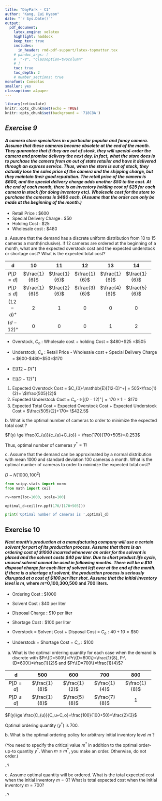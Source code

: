 ```yaml
---
title: "DayPark - C1"  
author: "Kang, Eui Hyeon"  
date: "`r Sys.Date()`"  
output:   
  pdf_document:  
    latex_engine: xelatex
    highlight: haddock  
    keep_tex: true  
    includes:
      in_header: rmd-pdf-support/latex-topmatter.tex
    # pandoc_args: [
    #  "-V", "classoption=twocolumn"
    # ]
    toc: true   
    toc_depth: 2  
    # number_sections: true  
monofont: Consolas
smaller: yes
classoption: a4paper
---
```


```r
library(reticulate)
knitr::opts_chunk$set(echo = TRUE)
knitr::opts_chunk$set(background = '718CBA')
```

\newpage

## *Exercise 9*

#### *A camera store specializes in a particular popular and fancy camera. Assume that these cameras become obsolete at the end of the month. They guarantee that if they are out of stock, they will special-order the camera and promise delivery the next day. In fact, what the store does is to purchase the camera from an out of state retailer and have it delivered through an express service. Thus, when the store is out of stock, they actually lose the sales price of the camera and the shipping charge, but they maintain their good reputation. The retail price of the camera is \$600, and the special delivery charge adds another \$50 to the cost. At the end of each month, there is an inventory holding cost of \$25 for each camera in stock (for doing inventory etc). Wholesale cost for the store to purchase the cameras is \$480 each. (Assume that the order can only be made at the beginning of the month.)*

-   Retail Price : \$600
-   Special Delivery Charge : \$50
-   Holding Cost : \$25
-   Wholesale cost : \$480

\vspace{10pt}

a\. Assume that the demand has a discrete uniform distribution from 10 to 15 cameras a month(inclusive). If 12 cameras are ordered at the beginning of a month, what are the expected overstock cost and the expected understock or shortage cost? What is the expected total cost?

+------------+---------------+---------------+---------------+---------------+---------------+---------------+
| d          | 10            | 11            | 12            | 13            | 14            | 15            |
+:==========:+:=============:+:=============:+:=============:+:=============:+:=============:+:=============:+
| $P[D=d]$   | $\frac{1}{6}$ | $\frac{1}{6}$ | $\frac{1}{6}$ | $\frac{1}{6}$ | $\frac{1}{6}$ | $\frac{1}{6}$ |
+------------+---------------+---------------+---------------+---------------+---------------+---------------+
| $P[D≤d]$   | $\frac{1}{6}$ | $\frac{2}{6}$ | $\frac{3}{6}$ | $\frac{4}{6}$ | $\frac{5}{6}$ | 1             |
+------------+---------------+---------------+---------------+---------------+---------------+---------------+
| $(12-d)^+$ | 2             | 1             | 0             | 0             | 0             | 0             |
+------------+---------------+---------------+---------------+---------------+---------------+---------------+
| $(d-12)^+$ | 0             | 0             | 0             | 1             | 2             | 3             |
+------------+---------------+---------------+---------------+---------------+---------------+---------------+

-   Overstock, $C_{o}$ : Wholesale cost + holding Cost = \$480+\$25 =\$505

-   Understock, $C_{u}$ : Retail Price - Wholesale cost + Special Delivery Charge = \$600-\$480+\$50=\$170

-   $\mathbb{E}[(12-D)^+]$

```{=tex}
\begin{eqnarray*}
\mathbb{E}[(12-D)^+]&=& \sum_{d=10}^{15} \mathbb{P}(D=d)max(12-d,0) \\
 \\
&=& \frac{1}{6}·max(12-10,0)+\frac{1}{6}·max(12-11,0)+\frac{1}{6}·max(12-12,0)+\frac{1}{6}·max(12-13,0)+\frac{1}{6}·max(12-14,0)+\frac{1}{6}·max(12-15,0) \\
 \\
&=& \frac{1}{6}·2+\frac{1}{6}·1+\frac{1}{6}·0+\frac{1}{6}·0+\frac{1}{6}·0+\frac{1}{6}·0 \\
 \\
&=& \frac{2}{6}+\frac{1}{6} \\
 \\
&=& \frac{1}{2}
\end{eqnarray*}
```
-   $\mathbb{E}[(D-12)^+]$

```{=tex}
\begin{eqnarray*}
\mathbb{E}[(D-12)^+] &=& \sum_{d=10}^{15} \mathbb{P}(D=d)max(d-12,0) \\
 \\
&=& \frac{1}{6}·max(10-12,0)+\frac{1}{6}·max(11-12,0)+\frac{1}{6}·max(12-12,0)+\frac{1}{6}·max(13-12,0)+\frac{1}{6}·max(14-12,0)+\frac{1}{6}·max(15-12,0) \\
 \\
&=& \frac{1}{6}·0+\frac{1}{6}·0+\frac{1}{6}·0+\frac{1}{6}·1+\frac{1}{6}·2+\frac{1}{6}·3 \\
 \\
&=& \frac{1}{6}+ \frac{2}{6} + \frac{3}{6} \\
 \\
&=& 1
\end{eqnarray*}
```
1.  Expected Overstock Cost = $C_{0}·\mathbb{E}[(12-D)^+] = 505×\frac{1}{2}= \$\frac{505}{2}$
2.  Expected Understock Cost = $C_{u}·\mathbb{E}[(D-12)^+]=170×1= \$170$
3.  Expected Total Cost = Expected Overstock Cost + Expected Understock Cost = $\frac{505}{2}+170= \$422.5$

\vspace{15pt}

b\. What is the optimal number of cameras to order to minimize the expected total cost ?

$F(y) \ge \frac{C_{u}}{c_{u}+C_{o}} = \frac{170}{170+505}≒0.253$

Thus, optimal number of cameras $y^*=11$

\vspace{15pt}

c\. Assume that the demand can be approximated by a normal distribution with mean 1000 and standard deviation 100 cameras a month. What is the optimal number of cameras to order to minimize the expected total cost?

$D$ \~ $N(1000,100^2)$

```python
from scipy.stats import norm
from math import ceil

rv=norm(loc=1000, scale=100)

optimal_d=ceil(rv.ppf(170/(170+505)))

print('Optimal number of cameras is ',optimal_d)
```

\newpage

## Exercise 10

#### *Next month's production at a manufacturing company will use a certain solvent for part of its production process. Assume that there is an ordering cost of \$1000 incurred whenever an order for the solvent is placed and the solvent costs \$40 per liter. Due to short product life cycle, unused solvent cannot be used in following months. There will be a \$10 disposal charge for each liter of solvent left over at the end of the month. If there is a shortage of solvent, the production process is seriously disrupted at a cost of \$100 per liter shot. Assume that the initial inventory level is* $m$, where $m$=0,100,300,500 and 700 liters.

-   Ordering Cost : \$1000

-   Solvent Cost : \$40 per liter

-   Disposal Charge : \$10 per liter

-   Shortage Cost : \$100 per liter

-   Overstock = Solvent Cost + Disposal Cost = $C_{o}: 40 + 10 =\$50$

-   Understock = Shortage Cost = $C_{u}:\$100$

a.  What is the optimal ordering quantity for each case when the demand is discrete with $Pr\{D=500\}=Pr\{D=800\}=\frac{1}{8}, Pr\{D=600\}=\frac{1}{2}$ and $Pr\{D=700\}=\frac{1}{4}$?

+----------+---------------+---------------+---------------+---------------+
| d        | 500           | 600           | 700           | 800           |
+:========:+:=============:+:=============:+:=============:+:=============:+
| $P[D=d]$ | $\frac{1}{8}$ | $\frac{1}{2}$ | $\frac{1}{4}$ | $\frac{1}{8}$ |
+----------+---------------+---------------+---------------+---------------+
| $P[D≤d]$ | $\frac{1}{8}$ | $\frac{5}{8}$ | $\frac{7}{8}$ | 1             |
+----------+---------------+---------------+---------------+---------------+

$F(y)\ge \frac{C_{u}}{C_u+C_o}=\frac{100}{100+50}=\frac{2}{3}$

Optimal ordering quantity ($y^*$) is 700.

\vspace{15pt}

b\. What is the optimal ordering policy for arbitrary initial inventory level $m$ ?

(You need to specify the critical value $m^{*}$ in addition to the optimal order-up-to quantity $y^{*}$. When $m≤m^{*}$, you make an order. Otherwise, do not order.)

..?

\vspace{15pt}

c\. Assume optimal quantity will be ordered. What is the total expected cost when the initial inventory $m=0$? What is total expected cost when the initial inventory $m=700$?

..?

